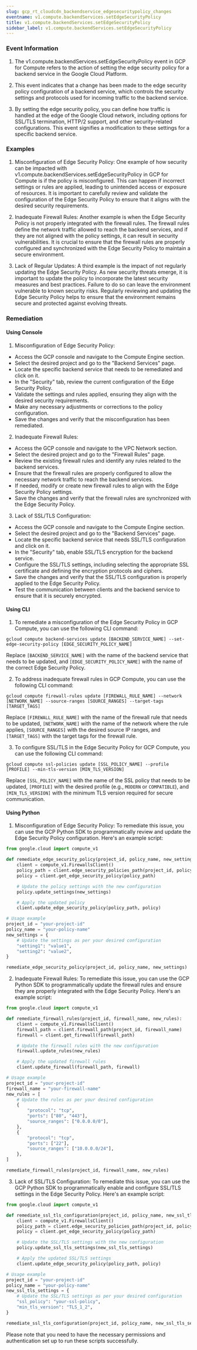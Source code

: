 ```yaml
--- 
slug: gcp_rt_cloudcdn_backendservice_edgesecuritypolicy_changes
eventname: v1.compute.backendServices.setEdgeSecurityPolicy
title: v1.compute.backendServices.setEdgeSecurityPolicy
sidebar_label: v1.compute.backendServices.setEdgeSecurityPolicy
---
```

                       


### Event Information

1. The v1.compute.backendServices.setEdgeSecurityPolicy event in GCP for Compute refers to the action of setting the edge security policy for a backend service in the Google Cloud Platform.

2. This event indicates that a change has been made to the edge security policy configuration of a backend service, which controls the security settings and protocols used for incoming traffic to the backend service.

3. By setting the edge security policy, you can define how traffic is handled at the edge of the Google Cloud network, including options for SSL/TLS termination, HTTP/2 support, and other security-related configurations. This event signifies a modification to these settings for a specific backend service.


### Examples

1. Misconfiguration of Edge Security Policy: One example of how security can be impacted with v1.compute.backendServices.setEdgeSecurityPolicy in GCP for Compute is if the policy is misconfigured. This can happen if incorrect settings or rules are applied, leading to unintended access or exposure of resources. It is important to carefully review and validate the configuration of the Edge Security Policy to ensure that it aligns with the desired security requirements.

2. Inadequate Firewall Rules: Another example is when the Edge Security Policy is not properly integrated with the firewall rules. The firewall rules define the network traffic allowed to reach the backend services, and if they are not aligned with the policy settings, it can result in security vulnerabilities. It is crucial to ensure that the firewall rules are properly configured and synchronized with the Edge Security Policy to maintain a secure environment.

3. Lack of Regular Updates: A third example is the impact of not regularly updating the Edge Security Policy. As new security threats emerge, it is important to update the policy to incorporate the latest security measures and best practices. Failure to do so can leave the environment vulnerable to known security risks. Regularly reviewing and updating the Edge Security Policy helps to ensure that the environment remains secure and protected against evolving threats.

### Remediation

#### Using Console

1. Misconfiguration of Edge Security Policy:
- Access the GCP console and navigate to the Compute Engine section.
- Select the desired project and go to the "Backend Services" page.
- Locate the specific backend service that needs to be remediated and click on it.
- In the "Security" tab, review the current configuration of the Edge Security Policy.
- Validate the settings and rules applied, ensuring they align with the desired security requirements.
- Make any necessary adjustments or corrections to the policy configuration.
- Save the changes and verify that the misconfiguration has been remediated.

2. Inadequate Firewall Rules:
- Access the GCP console and navigate to the VPC Network section.
- Select the desired project and go to the "Firewall Rules" page.
- Review the existing firewall rules and identify any rules related to the backend services.
- Ensure that the firewall rules are properly configured to allow the necessary network traffic to reach the backend services.
- If needed, modify or create new firewall rules to align with the Edge Security Policy settings.
- Save the changes and verify that the firewall rules are synchronized with the Edge Security Policy.

3. Lack of SSL/TLS Configuration:
- Access the GCP console and navigate to the Compute Engine section.
- Select the desired project and go to the "Backend Services" page.
- Locate the specific backend service that needs SSL/TLS configuration and click on it.
- In the "Security" tab, enable SSL/TLS encryption for the backend service.
- Configure the SSL/TLS settings, including selecting the appropriate SSL certificate and defining the encryption protocols and ciphers.
- Save the changes and verify that the SSL/TLS configuration is properly applied to the Edge Security Policy.
- Test the communication between clients and the backend service to ensure that it is securely encrypted.

#### Using CLI

1. To remediate a misconfiguration of the Edge Security Policy in GCP Compute, you can use the following CLI command:

```
gcloud compute backend-services update [BACKEND_SERVICE_NAME] --set-edge-security-policy [EDGE_SECURITY_POLICY_NAME]
```

Replace `[BACKEND_SERVICE_NAME]` with the name of the backend service that needs to be updated, and `[EDGE_SECURITY_POLICY_NAME]` with the name of the correct Edge Security Policy.

2. To address inadequate firewall rules in GCP Compute, you can use the following CLI command:

```
gcloud compute firewall-rules update [FIREWALL_RULE_NAME] --network [NETWORK_NAME] --source-ranges [SOURCE_RANGES] --target-tags [TARGET_TAGS]
```

Replace `[FIREWALL_RULE_NAME]` with the name of the firewall rule that needs to be updated, `[NETWORK_NAME]` with the name of the network where the rule applies, `[SOURCE_RANGES]` with the desired source IP ranges, and `[TARGET_TAGS]` with the target tags for the firewall rule.

3. To configure SSL/TLS in the Edge Security Policy for GCP Compute, you can use the following CLI command:

```
gcloud compute ssl-policies update [SSL_POLICY_NAME] --profile [PROFILE] --min-tls-version [MIN_TLS_VERSION]
```

Replace `[SSL_POLICY_NAME]` with the name of the SSL policy that needs to be updated, `[PROFILE]` with the desired profile (e.g., `MODERN` or `COMPATIBLE`), and `[MIN_TLS_VERSION]` with the minimum TLS version required for secure communication.

#### Using Python

1. Misconfiguration of Edge Security Policy: To remediate this issue, you can use the GCP Python SDK to programmatically review and update the Edge Security Policy configuration. Here's an example script:

```python
from google.cloud import compute_v1

def remediate_edge_security_policy(project_id, policy_name, new_settings):
    client = compute_v1.FirewallsClient()
    policy_path = client.edge_security_policies_path(project_id, policy_name)
    policy = client.get_edge_security_policy(policy_path)

    # Update the policy settings with the new configuration
    policy.update_settings(new_settings)

    # Apply the updated policy
    client.update_edge_security_policy(policy_path, policy)

# Usage example
project_id = "your-project-id"
policy_name = "your-policy-name"
new_settings = {
    # Update the settings as per your desired configuration
    "setting1": "value1",
    "setting2": "value2",
}

remediate_edge_security_policy(project_id, policy_name, new_settings)
```

2. Inadequate Firewall Rules: To remediate this issue, you can use the GCP Python SDK to programmatically update the firewall rules and ensure they are properly integrated with the Edge Security Policy. Here's an example script:

```python
from google.cloud import compute_v1

def remediate_firewall_rules(project_id, firewall_name, new_rules):
    client = compute_v1.FirewallsClient()
    firewall_path = client.firewall_path(project_id, firewall_name)
    firewall = client.get_firewall(firewall_path)

    # Update the firewall rules with the new configuration
    firewall.update_rules(new_rules)

    # Apply the updated firewall rules
    client.update_firewall(firewall_path, firewall)

# Usage example
project_id = "your-project-id"
firewall_name = "your-firewall-name"
new_rules = [
    # Update the rules as per your desired configuration
    {
        "protocol": "tcp",
        "ports": ["80", "443"],
        "source_ranges": ["0.0.0.0/0"],
    },
    {
        "protocol": "tcp",
        "ports": ["22"],
        "source_ranges": ["10.0.0.0/24"],
    },
]

remediate_firewall_rules(project_id, firewall_name, new_rules)
```

3. Lack of SSL/TLS Configuration: To remediate this issue, you can use the GCP Python SDK to programmatically enable and configure SSL/TLS settings in the Edge Security Policy. Here's an example script:

```python
from google.cloud import compute_v1

def remediate_ssl_tls_configuration(project_id, policy_name, new_ssl_tls_settings):
    client = compute_v1.FirewallsClient()
    policy_path = client.edge_security_policies_path(project_id, policy_name)
    policy = client.get_edge_security_policy(policy_path)

    # Update the SSL/TLS settings with the new configuration
    policy.update_ssl_tls_settings(new_ssl_tls_settings)

    # Apply the updated SSL/TLS settings
    client.update_edge_security_policy(policy_path, policy)

# Usage example
project_id = "your-project-id"
policy_name = "your-policy-name"
new_ssl_tls_settings = {
    # Update the SSL/TLS settings as per your desired configuration
    "ssl_policy": "your-ssl-policy",
    "min_tls_version": "TLS_1_2",
}

remediate_ssl_tls_configuration(project_id, policy_name, new_ssl_tls_settings)
```

Please note that you need to have the necessary permissions and authentication set up to run these scripts successfully.

 